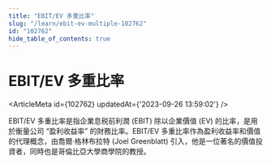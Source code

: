 ```yaml
---
title: "EBIT/EV 多重比率"
slug: "/learn/ebit-ev-multiple-102762"
id: "102762"
hide_table_of_contents: true
---
```



# EBIT/EV 多重比率

<ArticleMeta id={102762} updatedAt={'2023-09-26 13:59:02'} />
<div className='border-solid border-b border-t-0 my-4 border-[var(--ifm-color-gray-300)]' />

EBIT/EV 多重比率是指企業息税前利潤 (EBIT) 除以企業價值 (EV) 的比率，是用於衡量公司 “盈利收益率” 的財務比率。EBIT/EV 多重比率作為盈利收益率和價值的代理概念，由喬爾·格林布拉特 (Joel Greenblatt) 引入，他是一位著名的價值投資者，同時也是哥倫比亞大學商學院的教授。
